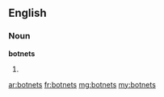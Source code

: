==English==

===Noun===
'''botnets'''

# {{plural of|botnet}}

[[ar:botnets]]
[[fr:botnets]]
[[mg:botnets]]
[[my:botnets]]
